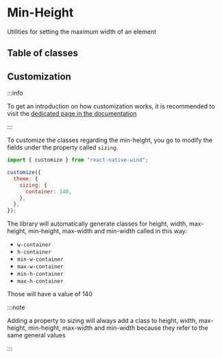 # Min-Height

Utilities for setting the maximum width of an element

## Table of classes


<Table elements={elements} />

## Customization

:::info

To get an introduction on how customization works, it is recommended to visit the [dedicated page in the documentation](/docs/core/customization)

:::

To customize the classes regarding the min-height, you go to modify the fields under the property called `sizing`.

```js [title="wind.config.js"]
import { customize } from "react-native-wind";

customize({
  theme: {
    sizing: {
      container: 140,
    },
  },
});
```

The library will automatically generate classes for height, width, max-height, min-height, max-width and min-width called in this way:

- `w-container`
- `h-container`
- `min-w-container`
- `max-w-container`
- `min-h-container`
- `max-h-container`

Those will have a value of 140

:::note

Adding a property to sizing will always add a class to height, width, max-height, min-height, max-width and min-width because they refer to the same general values

:::
